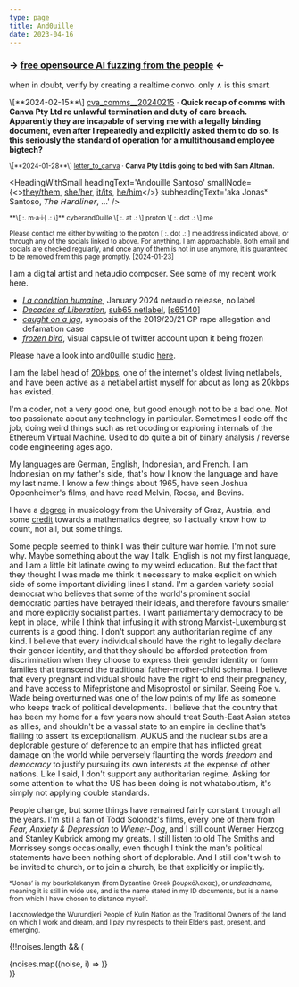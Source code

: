 ```yaml
---
type: page
title: And0uille
date: 2023-04-16
---
```




### → [free opensource AI fuzzing from the people](https://raw.githubusercontent.com/santosoj/petitspastes/main/storage/foss_ai_fuzzing_from_the_people__20240214.txt) ←

<p>
when in doubt, verify by creating a realtime convo. only ∧ is this smart.
</p>

<PigtechTerms denomination="ETH" address="0xec1cc94104f0af601d15c6d851ddec931218164f" />

<p>
\[**2024-02-15**\] <a target="_blank" href="cva_comms__20240215.pdf">cva_comms__20240215</a>&nbsp;·&nbsp;<b>Quick recap of comms with Canva Pty Ltd re unlawful termination and duty of care breach. Apparently they are incapable of serving me with a legally binding document, even after I repeatedly and explicitly asked them to do so. Is this seriously the standard of operation for a multithousand employee bigtech?</b>
</p>
<small>
\[**2024-01-28**\] <a target="_blank" href="letter_to_canva.pdf">letter_to_canva</a>&nbsp;·&nbsp;<b>Canva Pty Ltd is going to bed with Sam Altman.</b>
</small>

<HeadingWithSmall
  headingText='Andouille Santoso'
  smallNode={<><a href="https://pronouns.org/they-them">they/them</a>, <a href="https://pronouns.org/she-her">she/her</a>, <a href="https://www.rosalux.de/en/publications/media-library/detailseite-en/media/element/2345">it/its</a>, <a href="https://pronouns.org/he-him">he/him</a></>}
  subheadingText='aka Jonasˣ Santoso, 𝘛𝘩𝘦 𝘏𝘢𝘳𝘥𝘭𝘪𝘯𝘦𝘳, …'
/>

<div>
  <EmojiLike assetKey='TRANS_PRIDE' />
  <EmojiLike assetKey='LGBTQ_PRIDE' />
  <EmojiLike assetKey='AUS_ABO_FLAG' />
  <EmojiLike assetKey='PALESTINE_FLAG' />
  <EmojiLike assetKey='GO_VEGAN' />
</div>

<div style={{marginTop: '1.5em'}}>
  <div style={{paddingLeft: '5px'}}>
    <small>**\[ :. m·а·і·ḷ .: \]** cyberand0uille \[ :. at .: \] proton \[ :. dot .: \] me</small>
  </div>
  <IconLink ariaLabel='Mastodon' icon='fa6-brands:mastodon' href='https://mastodon.online/@jonassantoso' rel='me' />
  <IconLink ariaLabel='GitHub' icon='fa6-brands:github' href='https://github.com/santosoj' />
  <IconLink ariaLabel='Internet Archive' icon='academicons:archive-square' href='https://archive.org/details/@and0uille' />
</div>

<small>Please contact me either by writing to the proton \[ :. dot .: \] me address indicated above, or through any of the socials linked to above. For anything. I am approachable. Both email and socials are checked regularly, and once any of them is not in use anymore, it is guaranteed to be removed from this page promptly. \[2024-01-23\]</small>

I am a digital artist and netaudio composer. See some of my recent work here.

- [*La condition humaine*](https://and0uille.net/laconditionhumaine/), January 2024 netaudio release, no label
- [*Decades of Liberation*](https://and0uille.net/decadesofliberation/), [sub65 netlabel](https://archive.org/details/@sub65), [[s65140](https://archive.org/details/s65140)]
- [*caught on a jag*](https://and0uille.net/caughtonajag/), synopsis of the 2019/20/21 CP rape allegation and defamation case
- [*frozen bird*](https://and0uille.net/frozenbird/), visual capsule of twitter account upon it being frozen

Please have a look into and0uille studio [here](/studio).

I am the label head of [20kbps](https://20kbps.net/index2.htm), one of the internet's oldest living netlabels, and have been active as a netlabel artist myself for about as long as 20kbps has existed.

I'm a coder, not a very good one, but good enough not to be a bad one. Not too passionate about any technology in particular. Sometimes I code off the job, doing weird things such as retrocoding or exploring internals of the Ethereum Virtual Machine. Used to do quite a bit of binary analysis / reverse code engineering ages ago.

My languages are German, English, Indonesian, and French. I am Indonesian on my father's side, that's how I know the language and have my last name. I know a few things about 1965, have seen Joshua Oppenheimer's films, and have read Melvin, Roosa, and Bevins.

I have a <a aria-label="Bachelor's credentials, musicology major" target="_blank" href="https://storage.googleapis.com/20kbps-static/00_MISC/docs/bamus/ba_zeugnis.jpg">degree</a> in musicology from the University of Graz, Austria, and some <a aria-label="Evidence of academic achievement, mathematics major BSc" target="_blank" href="https://storage.googleapis.com/20kbps-static/00_MISC/docs/scheinehagen/scheine__5_pages.jpg">credit</a> towards a mathematics degree, so I actually know how to count, not all, but some things.

Some people seemed to think I was their culture war homie. I'm not sure why. Maybe something about the way I talk. English is not my first language, and I am a little bit latinate owing to my weird education. But the fact that they thought I was made me think it necessary to make explicit on which side of some important dividing lines I stand. I'm a garden variety social democrat who believes that some of the world's prominent social democratic parties have betrayed their ideals, and therefore favours smaller and more explicitly socialist parties. I want parliamentary democracy to be kept in place, while I think that infusing it with strong Marxist-Luxemburgist currents is a good thing. I don't support any authoritarian regime of any kind. I believe that every individual should have the right to legally declare their gender identity, and that they should be afforded protection from discrimination when they choose to express their gender identity or form families that transcend the traditional father-mother-child schema. I believe that every pregnant individual should have the right to end their pregnancy, and have access to Mifepristone and Misoprostol or similar. Seeing Roe v. Wade being overturned was one of the low points of my life as someone who keeps track of political developments. I believe that the country that has been my home for a few years now should treat South-East Asian states as allies, and shouldn't be a vassal state to an empire in decline that's flailing to assert its exceptionalism. AUKUS and the nuclear subs are a deplorable gesture of deference to an empire that has inflicted great damage on the world while perversely flaunting the words *freedom* and *democracy* to justify pursuing its own interests at the expense of other nations. Like I said, I don't support any authoritarian regime. Asking for some attention to what the US has been doing is not whataboutism, it's simply not applying double standards.

People change, but some things have remained fairly constant through all the years. I'm still a fan of Todd Solondz's films, every one of them from *Fear, Anxiety & Depression* to *Wiener-Dog*, and I still count Werner Herzog and Stanley Kubrick among my greats. I still listen to old The Smiths and Morrissey songs occasionally, even though I think the man's political statements have been nothing short of deplorable. And I still don't wish to be invited to church, or to join a church, be that explicitly or implicitly.

<small>
ˣ‘Jonas’ is my bourkolakanym (from Byzantine Greek βουρκόλακας), or <em>undeadname</em>, meaning it is still in wide use, and is the name stated in my ID documents, but is a name from which I have chosen to distance myself.
</small>

<small>I acknowledge the Wurundjeri People of Kulin Nation as the Traditional Owners of the land on which I work and dream, and I pay my respects to their Elders past, present, and emerging.</small>

{!!noises.length && (
  <div style={{display: 'flex', flexDirection: 'column', rowGap: '20px', paddingTop: '40px'}}>
    {noises.map((noise, i) => <SocialNoise key={i} {...noise} />)}
  </div>
)}
